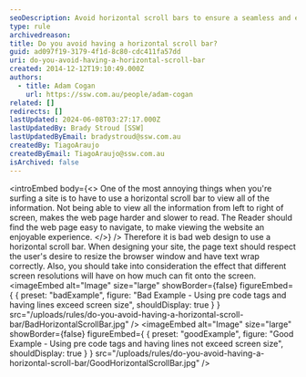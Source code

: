 ```yaml
---
seoDescription: Avoid horizontal scroll bars to ensure a seamless and enjoyable browsing experience, as they can hinder text readability and user navigation.
type: rule
archivedreason:
title: Do you avoid having a horizontal scroll bar?
guid: ad097f19-3179-4f1d-8c80-cdc411fa57dd
uri: do-you-avoid-having-a-horizontal-scroll-bar
created: 2014-12-12T19:10:49.000Z
authors:
  - title: Adam Cogan
    url: https://ssw.com.au/people/adam-cogan
related: []
redirects: []
lastUpdated: 2024-06-08T03:27:17.000Z
lastUpdatedBy: Brady Stroud [SSW]
lastUpdatedByEmail: bradystroud@ssw.com.au
createdBy: TiagoAraujo
createdByEmail: TiagoAraujo@ssw.com.au
isArchived: false
---
```


<introEmbed
  body={<>
One of the most annoying things when you're surfing a site is to have to use a horizontal scroll bar to view all of the information. Not being able to view all the information from left to right of screen, makes the web page harder and slower to read. The Reader should find the web page easy to navigate, to make viewing the website an enjoyable experience.
  </>}
/>
Therefore it is bad web design to use a horizontal scroll bar. When designing your site, the page text should respect the user's desire to resize the browser window and have text wrap correctly. Also, you should take into consideration the effect that different screen resolutions will have on how much can fit onto the screen.
<imageEmbed
  alt="Image"
  size="large"
  showBorder={false}
  figureEmbed={ {
    preset: "badExample",
    figure: "Bad Example - Using pre code tags and having lines exceed screen size",
    shouldDisplay: true
  } }
  src="/uploads/rules/do-you-avoid-having-a-horizontal-scroll-bar/BadHorizontalScrollBar.jpg"
/>
<imageEmbed
  alt="Image"
  size="large"
  showBorder={false}
  figureEmbed={ {
    preset: "goodExample",
    figure: "Good Example - Using pre code tags and having lines not exceed screen size",
    shouldDisplay: true
  } }
  src="/uploads/rules/do-you-avoid-having-a-horizontal-scroll-bar/GoodHorizontalScrollBar.jpg"
/>
